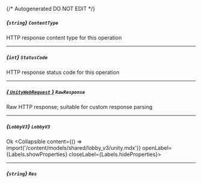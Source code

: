 {/* Autogenerated DO NOT EDIT  */}

##### *{`string`}* `ContentType`
HTTP response content type for this operation

---
##### *{`int`}* `StatusCode`
HTTP response status code for this operation

---
##### [*{ `UnityWebRequest` }*](https://docs.unity3d.com/2021.3/Documentation/ScriptReference/Networking.UnityWebRequest.html) `RawResponse`
Raw HTTP response; suitable for custom response parsing

---
##### *{`LobbyV3`}* `LobbyV3`
Ok
<Collapsible content={() => import('/content/models/shared/lobby_v3/unity.mdx')} openLabel={Labels.showProperties} closeLabel={Labels.hideProperties}>
</Collapsible>

---
##### *{`string`}* `Res`


